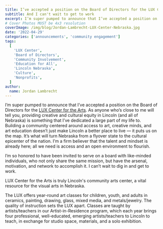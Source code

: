 ```yaml
---
title: I’ve accepted a position on the Board of Directors for the LUX Center
subtitle: And I can't wait to get to work
excerpt: I’m super pumped to announce that I’ve accepted a position on the Board of Directors for the LUX Center for the Arts
# Cover Photos MUST be 4x3 resolution
coverImage: /img/blog/Jordan-Lambrecht-LUX-Center-Nebraska.jpg
date: '2022-04-29'
categories: ['announcements', 'community engagement']
tags:
  [
    'LUX Center',
    'Board of Directors',
    'Community Involvement',
    'Education for All',
    'Lincoln Nebraska',
    'Culture',
    'Nonprofits',
  ]
author:
  name: Jordan Lambrecht
---
```


I’m super pumped to announce that I’ve accepted a position on the Board of Directors for the [LUX Center for the Arts](https://www.luxcenter.org). As anyone who’s close to me will tell you, providing creative and cultural equity in Lincoln (and all of Nebraska) is something that I’ve dedicated a large part of my life to. Building a community centered around access to art, creative minds, and art education doesn’t just make Lincoln a better place to live — it puts us on the map. It’s what will turn Nebraska from a flyover state to the cultural epicenter of the nation. I’m a firm believer that the talent and mindset is already here; all we need is access and an open environment to flourish.

I’m so honored to have been invited to serve on a board with like-minded individuals, who not only share the same mission, but have the arsenal, motivation, and network to accomplish it. I can’t wait to dig in and get to work.

LUX Center for the Arts is truly Lincoln's community arts center, a vital resource for the visual arts in Nebraska.

The LUX offers year-round art classes for children, youth, and adults in ceramics, painting, drawing, glass, mixed media, and metals/jewelry. The quality of instruction sets the LUX apart. Classes are taught by artists/teachers in our Artist-in-Residence program, which each year brings four professional, well-educated, emerging artists/teachers to Lincoln to teach, in exchange for studio space, materials, and a solo exhibition.
